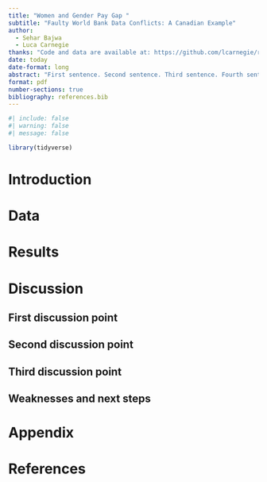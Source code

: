 ```yaml
---
title: "Women and Gender Pay Gap "
subtitle: "Faulty World Bank Data Conflicts: A Canadian Example"
author: 
  - Sehar Bajwa
  - Luca Carnegie
thanks: "Code and data are available at: https://github.com/lcarnegie/replicationpaper. "
date: today
date-format: long
abstract: "First sentence. Second sentence. Third sentence. Fourth sentence."
format: pdf
number-sections: true
bibliography: references.bib
---
```


```r
#| include: false
#| warning: false
#| message: false

library(tidyverse)
```


# Introduction


# Data {#sec-data}


# Results {#sec-results}


# Discussion

## First discussion point {#sec-point1}

## Second discussion point {#sec-point2}

## Third discussion point {#sec-point3}

## Weaknesses and next steps


\newpage

\appendix

# Appendix {-}


\newpage


# References


